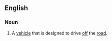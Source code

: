 ==English==

===Noun===
{{en-noun}}

# {{idiom}} A [[vehicle]] that is designed to drive [[off]] the [[road]].